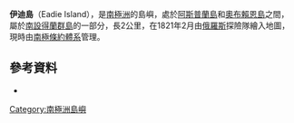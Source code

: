 {{coord|61|28|S|55|57|W|source:GNIS|display=title}}

'''伊迪島'''（Eadie Island），是[[南極洲|南極洲]]的島嶼，處於[[阿斯普蘭島|阿斯普蘭島]]和[[奧布賴恩島|奧布賴恩島]]之間，屬於[[南設得蘭群島|南設得蘭群島]]的一部分，長2公里，在1821年2月由[[俄羅斯|俄羅斯]]探險隊繪入地圖，現時由[[南極條約體系|南極條約體系]]管理。

==參考資料==
*{{usgs-gazetteer|id=4236}}

{{南设得兰群岛}}

{{Antarctica-geo-stub}}

[[Category:南極洲島嶼|Category:南極洲島嶼]]